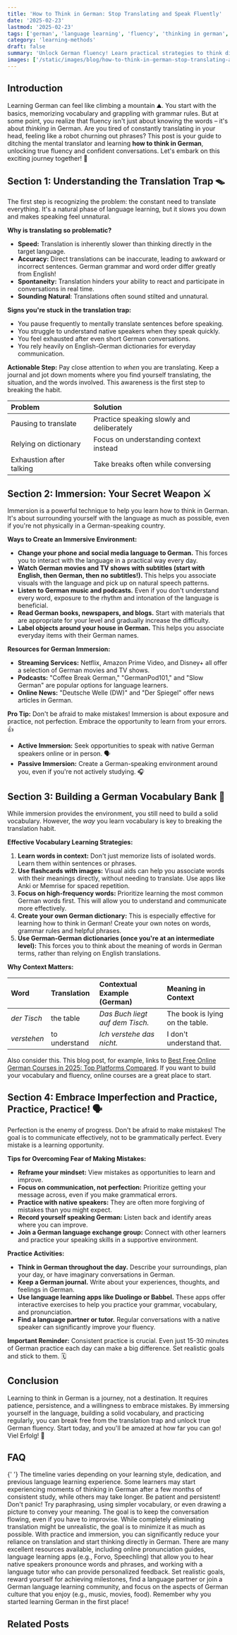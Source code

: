 ```yaml
---
title: 'How to Think in German: Stop Translating and Speak Fluently'
date: '2025-02-23'
lastmod: '2025-02-23'
tags: ['german', 'language learning', 'fluency', 'thinking in german', 'stop translating', 'german grammar', 'german vocabulary']
category: 'learning-methods'
draft: false
summary: 'Unlock German fluency! Learn practical strategies to think directly in German, overcome translation barriers, and confidently express yourself. Ditch the mental translator and start speaking like a native! 🇩🇪'
images: ['/static/images/blog/how-to-think-in-german-stop-translating-and-speak-fluently-1.webp']
---
```


## Introduction

Learning German can feel like climbing a mountain ⛰️. You start with the basics, memorizing vocabulary and grappling with grammar rules. But at some point, you realize that fluency isn't just about knowing the words – it's about _thinking_ in German. Are you tired of constantly translating in your head, feeling like a robot churning out phrases? This post is your guide to ditching the mental translator and learning **how to think in German**, unlocking true fluency and confident conversations. Let's embark on this exciting journey together! 🚀

## Section 1: Understanding the Translation Trap 🪤

The first step is recognizing the problem: the constant need to translate everything. It's a natural phase of language learning, but it slows you down and makes speaking feel unnatural.

**Why is translating so problematic?**

- **Speed:** Translation is inherently slower than thinking directly in the target language.
- **Accuracy:** Direct translations can be inaccurate, leading to awkward or incorrect sentences. German grammar and word order differ greatly from English!
- **Spontaneity:** Translation hinders your ability to react and participate in conversations in real time.
- **Sounding Natural**: Translations often sound stilted and unnatural.

**Signs you're stuck in the translation trap:**

- You pause frequently to mentally translate sentences before speaking.
- You struggle to understand native speakers when they speak quickly.
- You feel exhausted after even short German conversations.
- You rely heavily on English-German dictionaries for everyday communication.

**Actionable Step:** Pay close attention to _when_ you are translating. Keep a journal and jot down moments where you find yourself translating, the situation, and the words involved. This awareness is the first step to breaking the habit.

<center>

| Problem                  | Solution                                  |
| :----------------------- | :---------------------------------------- |
| Pausing to translate     | Practice speaking slowly and deliberately |
| Relying on dictionary    | Focus on understanding context instead    |
| Exhaustion after talking | Take breaks often while conversing        |

</center>

## Section 2: Immersion: Your Secret Weapon ⚔️

Immersion is a powerful technique to help you learn how to think in German. It's about surrounding yourself with the language as much as possible, even if you're not physically in a German-speaking country.

**Ways to Create an Immersive Environment:**

- **Change your phone and social media language to German.** This forces you to interact with the language in a practical way every day.
- **Watch German movies and TV shows with subtitles (start with English, then German, then no subtitles!).** This helps you associate visuals with the language and pick up on natural speech patterns.
- **Listen to German music and podcasts.** Even if you don't understand every word, exposure to the rhythm and intonation of the language is beneficial.
- **Read German books, newspapers, and blogs.** Start with materials that are appropriate for your level and gradually increase the difficulty.
- **Label objects around your house in German.** This helps you associate everyday items with their German names.

**Resources for German Immersion:**

- **Streaming Services:** Netflix, Amazon Prime Video, and Disney+ all offer a selection of German movies and TV shows.
- **Podcasts:** "Coffee Break German," "GermanPod101," and "Slow German" are popular options for language learners.
- **Online News:** "Deutsche Welle (DW)" and "Der Spiegel" offer news articles in German.

**Pro Tip:** Don't be afraid to make mistakes! Immersion is about exposure and practice, not perfection. Embrace the opportunity to learn from your errors. 👍

<ul>
  <li>
    <b>Active Immersion:</b> Seek opportunities to speak with native German speakers online or in person. 🗣️
  </li>
  <li>
    <b>Passive Immersion:</b> Create a German-speaking environment around you, even if you're not actively studying. 🎧
  </li>
</ul>

## Section 3: Building a German Vocabulary Bank 🏦

While immersion provides the environment, you still need to build a solid vocabulary. However, the _way_ you learn vocabulary is key to breaking the translation habit.

**Effective Vocabulary Learning Strategies:**

1.  **Learn words in context:** Don't just memorize lists of isolated words. Learn them within sentences or phrases.
2.  **Use flashcards with images:** Visual aids can help you associate words with their meanings directly, without needing to translate. Use apps like Anki or Memrise for spaced repetition.
3.  **Focus on high-frequency words:** Prioritize learning the most common German words first. This will allow you to understand and communicate more effectively.
4.  **Create your own German dictionary:** This is especially effective for learning how to think in German! Create your own notes on words, grammar rules and helpful phrases.
5.  **Use German-German dictionaries (once you're at an intermediate level):** This forces you to think about the meaning of words in German terms, rather than relying on English translations.

**Why Context Matters:**

| Word        | Translation   | Contextual Example (German)     | Meaning in Context              |
| :---------- | :------------ | :------------------------------ | :------------------------------ |
| _der Tisch_ | the table     | _Das Buch liegt auf dem Tisch._ | The book is lying on the table. |
| _verstehen_ | to understand | _Ich verstehe das nicht._       | I don't understand that.        |

Also consider this. This blog post, for example, links to [Best Free Online German Courses in 2025: Top Platforms Compared](/blog/best-free-online-german-courses-in-2025-top-platforms-compared). If you want to build your vocabulary and fluency, online courses are a great place to start.

## Section 4: Embrace Imperfection and Practice, Practice, Practice! 🗣️

Perfection is the enemy of progress. Don't be afraid to make mistakes! The goal is to communicate effectively, not to be grammatically perfect. Every mistake is a learning opportunity.

**Tips for Overcoming Fear of Making Mistakes:**

- **Reframe your mindset:** View mistakes as opportunities to learn and improve.
- **Focus on communication, not perfection:** Prioritize getting your message across, even if you make grammatical errors.
- **Practice with native speakers:** They are often more forgiving of mistakes than you might expect.
- **Record yourself speaking German:** Listen back and identify areas where you can improve.
- **Join a German language exchange group:** Connect with other learners and practice your speaking skills in a supportive environment.

**Practice Activities:**

- **Think in German throughout the day.** Describe your surroundings, plan your day, or have imaginary conversations in German.
- **Keep a German journal.** Write about your experiences, thoughts, and feelings in German.
- **Use language learning apps like Duolingo or Babbel.** These apps offer interactive exercises to help you practice your grammar, vocabulary, and pronunciation.
- **Find a language partner or tutor.** Regular conversations with a native speaker can significantly improve your fluency.

**Important Reminder:** Consistent practice is crucial. Even just 15-30 minutes of German practice each day can make a big difference. Set realistic goals and stick to them. 🗓️

## Conclusion

Learning to think in German is a journey, not a destination. It requires patience, persistence, and a willingness to embrace mistakes. By immersing yourself in the language, building a solid vocabulary, and practicing regularly, you can break free from the translation trap and unlock true German fluency. Start today, and you'll be amazed at how far you can go! Viel Erfolg! 🎉

## FAQ

{' '}
<FAQ question="How long does it take to start thinking in German?">
  The timeline varies depending on your learning style, dedication, and previous language learning experience. Some learners may start experiencing moments of thinking in German after a few months of consistent study, while others may take
  longer. Be patient and persistent!
</FAQ>
<FAQ question="What if I get stuck and can't find the right words?">
  Don't panic! Try paraphrasing, using simpler vocabulary, or even drawing a picture to convey your meaning. The goal is to keep the conversation flowing, even if you have to improvise.
</FAQ>
<FAQ question="Is it possible to completely stop translating in my head?">
  While completely eliminating translation might be unrealistic, the goal is to minimize it as much as possible. With practice and immersion, you can significantly reduce your reliance on translation and start thinking directly in German.
</FAQ>
<FAQ question="What resources do you recommend for improving German pronunciation?">
  There are many excellent resources available, including online pronunciation guides, language learning apps (e.g., Forvo, Speechling) that allow you to hear native speakers pronounce words and phrases, and working with a language tutor
  who can provide personalized feedback.
</FAQ>
<FAQ question="How do I motivate myself to keep learning German?">Set realistic goals, reward yourself for achieving milestones, find a language partner or join a German language learning community, and focus on the aspects of German culture that you enjoy (e.g., music, movies, food). Remember why you started learning German in the first place!</FAQ>

## Related Posts

<RelatedPost
  href="/blog/best-free-online-german-courses-in-2025-top-platforms-compared"
  title="Best Free Online German Courses in 2025: Top Platforms Compared"
  summary="Discover the best free German courses online in 2025! This guide compares top platforms, helping you find the perfect resources to learn German at your own pace and budget. Start your German learning journey today! 🇩🇪"
/>
<RelatedPost
  href="/blog/immersive-german-learning-combining-stories-with-active-recall"
  title="Immersive German Learning: Combining Stories with Active Recall for Fluency🚀"
  summary="Unlock fluency in German by combining the power of immersive story-based learning with active recall techniques! Dive into captivating stories, boost your vocabulary, and solidify your knowledge through proven methods. Get ready to speak German with confidence! 🇩🇪📚🧠"
/>
